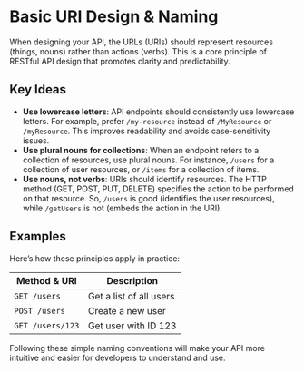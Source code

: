# Basic URI Design & Naming

When designing your API, the URLs (URIs) should represent resources (things, nouns) rather than actions (verbs). This is a core principle of RESTful API design that promotes clarity and predictability.

## Key Ideas

-   **Use lowercase letters**: API endpoints should consistently use lowercase letters. For example, prefer `/my-resource` instead of `/MyResource` or `/myResource`. This improves readability and avoids case-sensitivity issues.
-   **Use plural nouns for collections**: When an endpoint refers to a collection of resources, use plural nouns. For instance, `/users` for a collection of user resources, or `/items` for a collection of items.
-   **Use nouns, not verbs**: URIs should identify resources. The HTTP method (GET, POST, PUT, DELETE) specifies the action to be performed on that resource. So, `/users` is good (identifies the user resources), while `/getUsers` is not (embeds the action in the URI).

## Examples

Here’s how these principles apply in practice:

| Method & URI          | Description                |
|-----------------------|----------------------------|
| `GET /users`          | Get a list of all users    |
| `POST /users`         | Create a new user          |
| `GET /users/123`      | Get user with ID 123       |

Following these simple naming conventions will make your API more intuitive and easier for developers to understand and use.